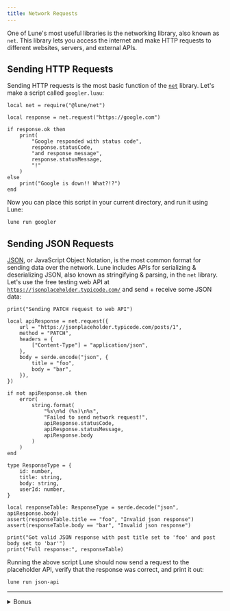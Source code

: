 ```yaml
---
title: Network Requests
---
```


One of Lune's most useful libraries is the networking library, also known as `net`. This library
lets you access the internet and make HTTP requests to different websites, servers, and external
APIs.

## Sending HTTP Requests

Sending HTTP requests is the most basic function of the [`net`](../../api-reference/net.md) library.
Let's make a script called `googler.luau`:

```luau copy filename="googler.luau"
local net = require("@lune/net")

local response = net.request("https://google.com")

if response.ok then
	print(
		"Google responded with status code",
		response.statusCode,
		"and response message",
		response.statusMessage,
		"!"
	)
else
	print("Google is down!! What?!?")
end
```

Now you can place this script in your current directory, and run it using Lune:

```sh copy filename="Bash"
lune run googler
```

## Sending JSON Requests

[JSON](https://www.json.org/json-en.html), or JavaScript Object Notation, is the most common format
for sending data over the network. Lune includes APIs for serializing & deserializing JSON, also
known as stringifying & parsing, in the `net` library. Let's use the free testing web API at
[`https://jsonplaceholder.typicode.com/`](https://jsonplaceholder.typicode.com/) and send + receive
some JSON data:

```luau copy filename="json-api.luau"
print("Sending PATCH request to web API")

local apiResponse = net.request({
	url = "https://jsonplaceholder.typicode.com/posts/1",
	method = "PATCH",
	headers = {
		["Content-Type"] = "application/json",
	},
	body = serde.encode("json", {
		title = "foo",
		body = "bar",
	}),
})

if not apiResponse.ok then
	error(
		string.format(
			"%s\n%d (%s)\n%s",
			"Failed to send network request!",
			apiResponse.statusCode,
			apiResponse.statusMessage,
			apiResponse.body
		)
	)
end

type ResponseType = {
	id: number,
	title: string,
	body: string,
	userId: number,
}

local responseTable: ResponseType = serde.decode("json", apiResponse.body)
assert(responseTable.title == "foo", "Invalid json response")
assert(responseTable.body == "bar", "Invalid json response")

print("Got valid JSON response with post title set to 'foo' and post body set to 'bar'")
print("Full response:", responseTable)
```

Running the above script Lune should now send a request to the placeholder API, verify that the
response was correct, and print it out:

```sh copy filename="Bash"
lune run json-api
```

---

<details>
<summary>Bonus</summary>

## Network Server

Lune can not only perform network requests, it can also open a server on a given port and serve
requests on it. Here's a small example:

```luau copy filename="network-server.luau"
local net = require("@lune/net")

local counter = 0
net.serve(8080, function()
	counter += 1
	return {
		status = 200,
		body = "Hello! This is response #" .. tostring(counter),
	}
end)

print("Listening on port 8080 🚀")
```

Just like before, you can place this script in your current directory, and run it using Lune:

```sh copy filename="Bash"
lune run network-server
```

Now, when you visit [`http://localhost:8080/`](http://localhost:8080/) you should see the response
text above and the counter increasing each time you visit the page.

</details>
